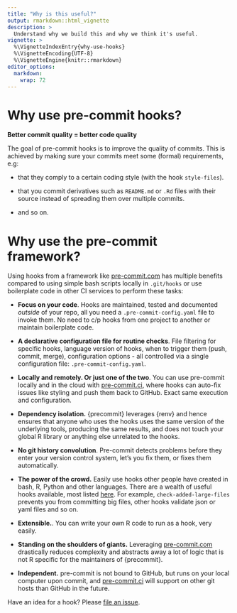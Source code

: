 ```yaml
---
title: "Why is this useful?"
output: rmarkdown::html_vignette
description: > 
  Understand why we build this and why we think it's useful.
vignette: >
  %\VignetteIndexEntry{why-use-hooks}
  %\VignetteEncoding{UTF-8}
  %\VignetteEngine{knitr::rmarkdown}
editor_options: 
  markdown: 
    wrap: 72
---
```


# Why use pre-commit hooks?

**Better commit quality = better code quality**

The goal of pre-commit hooks is to improve the quality of commits. This
is achieved by making sure your commits meet some (formal) requirements,
e.g:

-   that they comply to a certain coding style (with the hook
    `style-files`).

-   that you commit derivatives such as `README.md` or `.Rd` files with
    their source instead of spreading them over multiple commits.

-   and so on.

# Why use the pre-commit framework?

Using hooks from a framework like
[pre-commit.com](https://pre-commit.com) has multiple benefits compared
to using simple bash scripts locally in `.git/hooks` or use boilerplate
code in other CI services to perform these tasks:

-   **Focus on your code**. Hooks are maintained, tested and documented
    *outside* of your repo, all you need a `.pre-commit-config.yaml`
    file to invoke them. No need to c/p hooks from one project to
    another or maintain boilerplate code.

-   **A declarative configuration file for routine checks**. File
    filtering for specific hooks, language version of hooks, when to
    trigger them (push, commit, merge), configuration options - all
    controlled via a single configuration file:
    `.pre-commit-config.yaml`.

-   **Locally and remotely. Or just one of the two**. You can use
    pre-commit locally and in the cloud with
    [pre-commit.ci](https://pre-commit.ci), where hooks can auto-fix
    issues like styling and push them back to GitHub. Exact same
    execution and configuration.

-   **Dependency isolation.** {precommit} leverages {renv} and hence
    ensures that anyone who uses the hooks uses the same version of the
    underlying tools, producing the same results, and does not touch
    your global R library or anything else unrelated to the hooks.

-   **No git history convolution**. Pre-commit detects problems before
    they enter your version control system, let's you fix them, or fixes
    them automatically.

-   **The power of the crowd.** Easily use hooks other people have
    created in bash, R, Python and other languages. There are a wealth
    of useful hooks available, most listed
    [here](https://pre-commit.com/hooks.html). For example,
    `check-added-large-files` prevents you from committing big files,
    other hooks validate json or yaml files and so on.

-   **Extensible.**. You can write your own R code to run as a hook,
    very easily.

-   **Standing on the shoulders of giants.** Leveraging
    [pre-commit.com](https://pre-commit.com) drastically reduces
    complexity and abstracts away a lot of logic that is not R specific
    for the maintainers of {precommit}.

-   **Independent.** pre-commit is not bound to GitHub, but runs on your
    local computer upon commit, and
    [pre-commit.ci](https://pre-commit.ci) will support on other git
    hosts than GitHub in the future.

Have an idea for a hook? Please [file an
issue](https://github.com/lorenzwalthert/precommit/issues).
